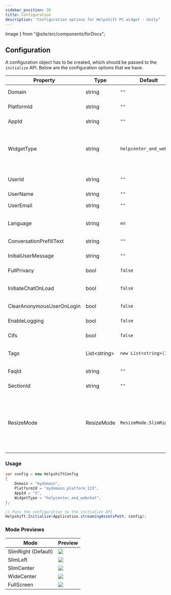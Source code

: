 ```yaml
---
sidebar_position: 30
title: Configuration
description: "Configuration options for Helpshift PC widget - Unity"
---
```


  Image
} from "@site/src/components/forDocs";

## Configuration

A configuration object has to be created, which should be passed to the `initialize` API.
Below are the configuration options that we have.

<table>
  <thead>
    <tr>
      <th>Property</th>
      <th>Type</th>
      <th>Default</th>
      <th>Required</th>
      <th>Description</th>
    </tr>
  </thead>
  <tbody>
    <tr>
      <td>Domain</td>
      <td>string</td>
      <td><code>""</code></td>
      <td>True</td>
      <td>Specifies the domain for the widget to operate.</td>
    </tr>
    <tr>
      <td>PlatformId</td>
      <td>string</td>
      <td><code>""</code></td>
      <td>True</td>
      <td>Unique identifier for the platform.</td>
    </tr>
    <tr>
      <td>AppId</td>
      <td>string</td>
      <td><code>""</code></td>
      <td>True</td>
      <td>Unique identifier for the application.</td>
    </tr>
    <tr>
      <td>WidgetType</td>
      <td>string</td>
      <td><code>helpcenter_and_webchat</code></td>
      <td>True</td>
      <td>Defines the type of widget. Common options include <code>helpcenter_and_webchat</code>, <code>helpcenter</code>, and <code>webchat</code>.</td>
    </tr>
    <tr>
      <td>UserId</td>
      <td>string</td>
      <td><code>""</code></td>
      <td>False</td>
      <td>Identifier for the user interacting with the widget.</td>
    </tr>
    <tr>
      <td>UserName</td>
      <td>string</td>
      <td><code>""</code></td>
      <td>False</td>
      <td>Name of the user.</td>
    </tr>
    <tr>
      <td>UserEmail</td>
      <td>string</td>
      <td><code>""</code></td>
      <td>False</td>
      <td>Email address of the user.</td>
    </tr>
    <tr>
      <td>Language</td>
      <td>string</td>
      <td><code>en</code></td>
      <td>False</td>
      <td>Language preference for the widget. Example: <code>en</code>, <code>fr</code>.</td>
    </tr>
    <tr>
      <td>ConversationPrefillText</td>
      <td>string</td>
      <td><code>""</code></td>
      <td>False</td>
      <td>Prefill text for initiating a conversation.</td>
    </tr>
    <tr>
      <td>InitialUserMessage</td>
      <td>string</td>
      <td><code>""</code></td>
      <td>False</td>
      <td>Initial message displayed to the user.</td>
    </tr>
    <tr>
      <td>FullPrivacy</td>
      <td>bool</td>
      <td><code>false</code></td>
      <td>False</td>
      <td>Indicates if full privacy mode is enabled.</td>
    </tr>
    <tr>
      <td>InitiateChatOnLoad</td>
      <td>bool</td>
      <td><code>false</code></td>
      <td>False</td>
      <td>Automatically initiate a chat when the widget loads.</td>
    </tr>
    <tr>
      <td>ClearAnonymousUserOnLogin</td>
      <td>bool</td>
      <td><code>false</code></td>
      <td>False</td>
      <td>Clears anonymous user data upon login.</td>
    </tr>
    <tr>
      <td>EnableLogging</td>
      <td>bool</td>
      <td><code>false</code></td>
      <td>False</td>
      <td>Enables logging for debugging purposes.</td>
    </tr>
    <tr>
      <td>Cifs</td>
      <td>bool</td>
      <td><code>false</code></td>
      <td>False</td>
      <td>Configuration identifier for specific integrations.</td>
    </tr>
    <tr>
      <td>Tags</td>
      <td>List&lt;string&gt;</td>
      <td><code>new List&lt;string&gt;()</code></td>
      <td>False</td>
      <td>A list of tags to associate with the widget.</td>
    </tr>
    <tr>
      <td>FaqId</td>
      <td>string</td>
      <td><code>""</code></td>
      <td>False</td>
      <td>Identifier for a specific FAQ.</td>
    </tr>
    <tr>
      <td>SectionId</td>
      <td>string</td>
      <td><code>""</code></td>
      <td>False</td>
      <td>Identifier for a specific section.</td>
    </tr>
    <tr>
      <td>ResizeMode</td>
      <td>ResizeMode</td>
      <td><code>ResizeMode.SlimRight</code></td>
      <td>False</td>
      <td>Determines how the widget resizes. Example values include <code>ResizeMode.SlimRight</code>, <code>ResizeMode.SlimCenter</code>, <code>ResizeMode.SlimLeft</code>, <code>ResizeMode.WideCenter</code>, and <code>ResizeMode.FullScreen</code>.</td>
    </tr>
  </tbody>
</table>


### Usage

```csharp
var config = new HelpshiftConfig
{
    Domain = "mydomain",
    PlatformId = "mydomain_platform_123",
    AppId = "3",
    WidgetType = "helpcenter_and_webchat",
};

// Pass the configuration to the initialize API
Helpshift.Initialize(Application.streamingAssetsPath, config);

```

### Mode Previews

<table>
  <thead>
    <tr>
      <th>Mode</th>
      <th>Preview</th>
    </tr>
  </thead>
  <tbody>
    <tr>
      <td>SlimRight (Default)</td>
      <td><Image src="/static/books/pc-widget-unity/preview-right.png" width="half" centered /></td>
    </tr>
    <tr>
      <td>SlimLeft</td>
      <td><Image src="/static/books/pc-widget-unity/preview-left.png" width="half" centered /></td>
    </tr>
    <tr>
      <td>SlimCenter</td>
      <td><Image src="/static/books/pc-widget-unity/preview-center.png" width="half" centered /></td>
    </tr>
    <tr>
      <td>WideCenter</td>
      <td><Image src="/static/books/pc-widget-unity/preview-wide-center.png" width="half" centered /></td>
    </tr>
    <tr>
      <td>FullScreen</td>
      <td><Image src="/static/books/pc-widget-unity/preview-fullscreen.png" width="half" centered /></td>
    </tr>
  </tbody>
</table>
